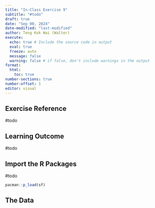 ```yaml
---
title: "In-Class Exercise 9"
subtitle: "#todo"
draft: true
date: "Sep 00, 2024"
date-modified: "last-modified"
author: Teng Kok Wai (Walter)
execute:
  echo: true # Include the source code in output
  eval: true
  freeze: auto
  message: false
  warning: false # if false, don't include warnings in the output
format:
  html:
    toc: true
number-sections: true
number-offset: 1
editor: visual
---
```


## Exercise Reference

#todo

## Learning Outcome

#todo


## Import the R Packages

#todo


```r
pacman::p_load(sf)
```

## The Data
